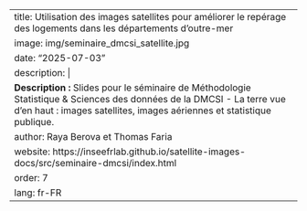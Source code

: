 ---
title: Utilisation des images satellites pour améliorer le repérage des logements dans les départements d'outre-mer 
image: img/seminaire_dmcsi_satellite.jpg
date: "2025-07-03"
description: |
  <b>Description :</b> Slides pour le séminaire de Méthodologie Statistique & Sciences des données de la DMCSI - La terre vue d’en haut : images satellites, images aériennes et statistique publique.
author: Raya Berova et Thomas Faria
website: https://inseefrlab.github.io/satellite-images-docs/src/seminaire-dmcsi/index.html
order: 7
lang: fr-FR
---